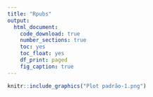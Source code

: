 ```yaml
---
title: "Rpubs"
output:
  html_document:
    code_download: true
    number_sections: true
    toc: yes
    toc_float: yes
    df_print: paged
    fig_caption: true
---
```



```r
knitr::include_graphics("Plot padrão-1.png")
```
&nbsp;
